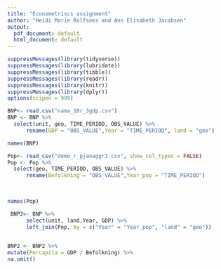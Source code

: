 ```yaml
---
title: "Econometriscs assignment"
author: "Heidi Marie Rolfsnes and Ann Elisabeth Jacobsen"
output:
  pdf_document: default
  html_document: default
---
```


```r
suppressMessages(library(tidyverse))
suppressMessages(library(lubridate))
suppressMessages(library(tibble))
suppressMessages(library(readr))
suppressMessages(library(knitr))
suppressMessages(library(dplyr))
options(scipen = 999)
```

```r
BNP<- read.csv("nama_10r_3gdp.csv")
BNP <- BNP %>% 
  select(unit, geo, TIME_PERIOD, OBS_VALUE) %>%
      rename(GDP = "OBS_VALUE",Year = "TIME_PERIOD", land = "geo") 
```


```r
names(BNP)
```

```r
Pop<- read_csv("demo_r_pjanaggr3.csv", show_col_types = FALSE)
Pop <- Pop %>% 
  select(geo, TIME_PERIOD, OBS_VALUE) %>%
      rename(Befolkning = "OBS_VALUE",Year_pop = "TIME_PERIOD") 
 
  
```

```r
names(Pop)
```

```r
 BNP2<- BNP %>%
      select(unit, land,Year, GDP) %>%
      left_join(Pop, by = c("Year" = "Year_pop", "land" = "geo"))
     
```

```r
BNP2 <- BNP2 %>%
mutate(Percapita = GDP / Befolkning) %>%
na.omit()
```


